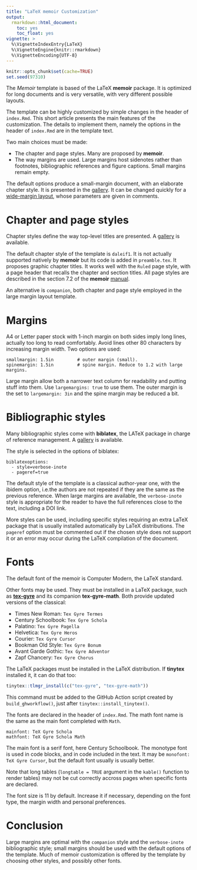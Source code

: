 ```yaml
---
title: "LaTeX memoir Customization"
output: 
  rmarkdown::html_document:
    toc: yes
    toc_float: yes
vignette: >
  %\VignetteIndexEntry{LaTeX}
  %\VignetteEngine{knitr::rmarkdown}
  %\VignetteEncoding{UTF-8}
---
```


```r
knitr::opts_chunk$set(cache=TRUE)
set.seed(97310)
```

The *Memoir* template is based of the LaTeX **memoir** package.
It is optimized for long documents and is very versatile, with very different possible layouts.

The template can be highly customized by simple changes in the header of `index.Rmd`.
This short article presents the main features of the customization.
The details to implement them, namely the options in the header of `index.Rmd` are in the template text.

Two main choices must be made:

- The chapter and page styles.
Many are proposed by **memoir**.
- The way margins are used. 
Large margins host sidenotes rather than footnotes, bibliographic references and figure captions. 
Small margins remain empty.

The default options produce a small-margin document, with an elaborate chapter style.
It is presented in the [gallery](https://ericmarcon.github.io/memoiR/gallery/memoir/bookdown_pdf_book/MyBook.pdf).
It can be changed quickly for a [wide-margin layout](https://ericmarcon.github.io/travailleR/travailleR.pdf), whose parameters are given in comments.


# Chapter and page styles

Chapter styles define the way top-level titles are presented.
A [gallery](https://mirrors.ctan.org/info/latex-samples/MemoirChapStyles/MemoirChapStyles.pdf) is available.

The default chapter style of the template is `daleif1`.
It is not actually supported natively by **memoir** but its code is added in `preamble.tex`.
It proposes graphic chapter titles.
It works well with the  `Ruled` page style, with a page header that recalls the chapter and section titles.
All page styles are described in the section 7.2 of the **memoir** [manual](https://mirrors.ctan.org/tex-archive/macros/latex/contrib/memoir/memman.pdf).

An alternative is `companion`, both chapter and page style employed in the large margin layout template.


# Margins

A4 or Letter paper stock with 1-inch margin on both sides imply long lines, actually too long to read comfortably.
Avoid lines other 80 characters by increasing margin width.
Two options are used:

```
smallmargin: 1.5in         # outer margin (small).
spinemargin: 1.5in         # spine margin. Reduce to 1.2 with large margins.
```

Large margin allow both a narrower text column for readability and putting stuff into them.
Use `largemargins: true` to use them.
The outer margin is the set to `largemargin: 3in` and the spine margin may be reduced a bit.


# Bibliographic styles

Many bibliographic styles come with **biblatex**, the LATeX package in charge of reference management.
A [gallery](https://fr.overleaf.com/learn/latex/Biblatex_bibliography_styles) is available.

The style is selected in the options of biblatex:

```
biblatexoptions:
  - style=verbose-inote
  - pageref=true
```

The default style of the template is a classical author-year one, with the ibidem option, i.e.the authors are not repeated if they are the same as the previous reference.
When large margins are available, the `verbose-inote` style is appropriate for the reader to have the full references close to the text, including a DOI link.

More styles can be used, including specific styles requiring an extra LaTeX package that is usually installed automatically by LaTeX distributions.
The `pageref` option must be commented out if the chosen style does not support it or an error may occur during the LaTeX compilation of the document.


# Fonts

The default font of the memoir is Computer Modern, the LaTeX standard.

Other fonts may be used.
They must be installed in a LaTeX package, such as [**tex-gyre**](https://www.ctan.org/pkg/tex-gyre) and its companion **tex-gyre-math**.
Both provide updated versions of the classical:

- Times New Roman: `Tex Gyre Termes`
- Century Schoolbook: `Tex Gyre Schola`
- Palatino: `Tex Gyre Pagella`
- Helvetica: `Tex Gyre Heros`
- Courier: `Tex Gyre Cursor`
- Bookman Old Style: `Tex Gyre Bonum`
- Avant Garde Gothic: `Tex Gyre Adventor`
- Zapf Chancery: `Tex Gyre Chorus`

The LaTeX packages must be installed in the LaTeX distribution.
If **tinytex** installed it, it can do that too:
```r
tinytex::tlmgr_install(c("tex-gyre", "tex-gyre-math"))
```

This command must be added to the GitHub Action script created by `build_ghworkflow()`, just after `tinytex::install_tinytex()`.

The fonts are declared in the header of `index.Rmd`.
The math font name is the same as the main font completed with `Math`.

```
mainfont: TeX Gyre Schola
mathfont: TeX Gyre Schola Math
```

The main font is a serif font, here Century Schoolbook.
The monotype font is used in code blocks, and in code included in the text.
It may be `monofont: TeX Gyre Cursor`, but the default font usually is usually better.

Note that long tables (`longtable = TRUE` argument in the `kable()` function to render tables) may not be cut correctly accross pages when specific fonts are declared.

The font size is 11 by default.
Increase it if necessary, depending on the font type, the margin width and personal preferences.


# Conclusion

Large margins are optimal with the `companion` style and the `verbose-inote` bibliographic style; small margins should be used with the default options of the template.
Much of memoir customization is offered by the template by choosing other styles, and possibly other fonts.
